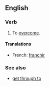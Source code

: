 ==English==

===Verb===
{{infl|en|verb|head=[[get]] [[through]]}}

# To [[overcome]].

====Translations====
{{trans-top|to overcome}}
* French: [[franchir]]
{{trans-mid}}
{{trans-bottom}}

===See also===
* [[get through to]]